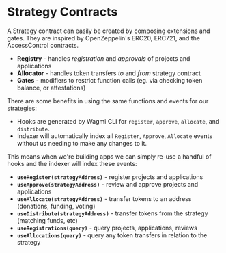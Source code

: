 # Strategy Contracts

A Strategy contract can easily be created by composing extensions and gates. They are inspired by OpenZeppelin's ERC20, ERC721, and the AccessControl contracts.

- **Registry** - handles _registration_ and _approvals_ of projects and applications
- **Allocator** - handles token transfers _to_ and _from_ strategy contract
- **Gates** - modifiers to restrict function calls (eg. via checking token balance, or attestations)

There are some benefits in using the same functions and events for our strategies:

- Hooks are generated by Wagmi CLI for `register`, `approve`, `allocate`, and `distribute`.
- Indexer will automatically index all `Register`, `Approve`, `Allocate` events without us needing to make any changes to it.

This means when we're building apps we can simply re-use a handful of hooks and the indexer will index these events:

- **`useRegister(strategyAddress)`** - register projects and applications
- **`useApprove(strategyAddress)`** - review and approve projects and applications
- **`useAllocate(strategyAddress)`** - transfer tokens to an address (donations, funding, voting)
- **`useDistribute(strategyAddress)`** - transfer tokens from the strategy (matching funds, etc)
- **`useRegistrations(query)`** - query projects, applications, reviews
- **`useAllocations(query)`** - query any token transfers in relation to the strategy
